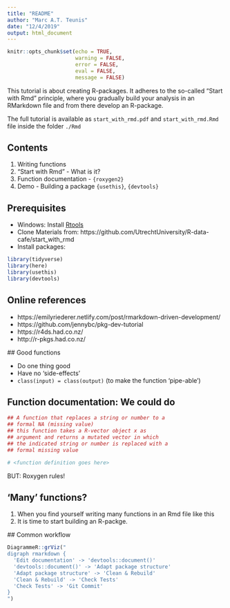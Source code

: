 ```yaml
---
title: "README"
author: "Marc A.T. Teunis"
date: "12/4/2019"
output: html_document
---
```


```r
knitr::opts_chunk$set(echo = TRUE,
                      warning = FALSE,
                      error = FALSE,
                      eval = FALSE,
                      message = FALSE)
```

This tutorial is about creating R-packages. It adheres to the so-called "Start with Rmd" principle, where you gradually build your analysis in an RMarkdown file and from there develop an R-package.

The full tutorial is available as `start_with_rmd.pdf` and `start_with_rmd.Rmd` file inside the folder `./Rmd`

## Contents

 1. Writing functions
 1. "Start with Rmd" - What is it?
 1. Function documentation - `{roxygen2}`
 1. Demo - Building a package `{usethis}`, `{devtools}`
 
## Prerequisites

 - Windows: Install [Rtools](https://cran.r-project.org/bin/windows/Rtools/)
 - Clone Materials from:
 https://github.com/UtrechtUniversity/R-data-cafe/start_with_rmd
 - Install packages:

```r
library(tidyverse)
library(here)
library(usethis)
library(devtools)
```


## Online references

 - https://emilyriederer.netlify.com/post/rmarkdown-driven-development/
 - https://github.com/jennybc/pkg-dev-tutorial
 - https://r4ds.had.co.nz/
 - http://r-pkgs.had.co.nz/
 
 ## Good functions

 * Do one thing good
 * Have no 'side-effects'
 * `class(input) = class(output)` (to make the function 'pipe-able')

## Function documentation: We could do
```r
## A function that replaces a string or number to a 
## formal NA (missing value)
## this function takes a R-vector object x as 
## argument and returns a mutated vector in which 
## the indicated string or number is replaced with a 
## formal missing value

# <function definition goes here>

```

BUT: Roxygen rules!

## 'Many' functions? 
 
 1. When you find yourself writing many functions in an Rmd file like this
 1. It is time to start building an R-packge.
 
 ## Common workflow
```r
DiagrammeR::grViz("
digraph rmarkdown {
  'Edit documentation' -> 'devtools::document()'
  'devtools::document()' -> 'Adapt package structure'
  'Adapt package structure' -> 'Clean & Rebuild'
  'Clean & Rebuild' -> 'Check Tests'
  'Check Tests' -> 'Git Commit'
}
")
```